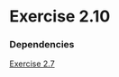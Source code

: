 
# Exercise 2.10

### Dependencies
[Exercise 2.7](./exercise-2.07)

 <Giscus
  repo={config.repo}
  repoId={config.repoId}
  category={config.category}
  categoryId={config.categoryId}
  mapping={config.mapping}
  reactionsEnabled={config.reactionsEnabled}
  emitMetadata={config.emitMetadata}
  theme={config.theme}
/>
